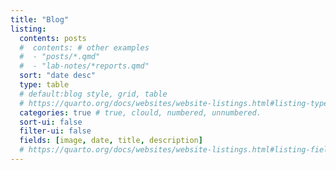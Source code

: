 ```yaml
---
title: "Blog"
listing:
  contents: posts
  #  contents: # other examples
  #  - "posts/*.qmd"
  #  - "lab-notes/*reports.qmd"
  sort: "date desc"
  type: table
  # default:blog style, grid, table 
  # https://quarto.org/docs/websites/website-listings.html#listing-types
  categories: true # true, clould, numbered, unnumbered. 
  sort-ui: false
  filter-ui: false
  fields: [image, date, title, description]
  # https://quarto.org/docs/websites/website-listings.html#listing-fields
---
```



